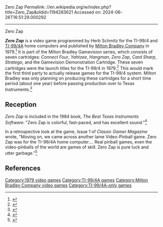 Zero Zap
Permalink: //en.wikipedia.org/w/index.php?title=Zero_Zap&oldid=1194283621
Accessed on: 2024-06-26T16:51:29.000292



------
Zero Zap
{{Short description|1981 video games}}
{{Orphan|date=October 2021}}
{{Infobox video game
| title = Zero Zap
| image = Zero_Zap_TI-99-4A_Cover_Art.jpg
| developer = [[Milton Bradley Company]]
| platforms = [[TI-99/4A]]
| released = 1979
| programmer = Herb Schmitz<ref name=giantlist/>
}}

'''''Zero Zap''''' is a video game programmed by Herb Schmitz for the TI-99/4 and [[TI-99/4A]] home computers and published by [[Milton Bradley Company]] in 1979.<ref>{{cite journal |title=The Games at Home |journal=Vidiot |date=1982 |volume=1 |issue=1 |page=36 |url=https://archive.org/details/Vidiot_Vol_1_No_1_1982-10_CREEM_Magazine_US/page/n33/mode/2up?q=Zero+Zap}}</ref> It is part of the Milton Bradley Gamevision series, which consists of seven cartridges: ''Connect Four'', ''Yahtzee'', ''Hangman'', ''Zero Zap'', ''Card Sharp'', ''Stratego'', and the Gamevision Demonstration Cartridge. These seven cartridges were the launch titles for the TI-99/4 in 1979.<ref>{{cite web |title=Zero Zap |url=https://www.videogamehouse.net/zerozapgv.html |website=Video Game House |access-date=October 26, 2021}}</ref> This would mark the first third party to actually release games for the TI-99/4 system. Milton Bradley was only planning on producing these cartridges for a short time period (about one year) before passing production over to Texas Instruments.<ref>{{cite web |title=TI-99/4 Home Computer Timeline |url=https://www.ti994.com/timeline/ |website=ti994.com |access-date=October 26, 2021}}</ref>

==Reception==
''Zero Zap'' is included in the 1984 book, ''The Best Texas Instruments Software'': "Zero Zap is colorful, fast-paced, and has excellent sound."<ref>{{cite book |last1=Starfire |first1=Brian |title=The Best Texas Instruments Software |date=1984 |publisher=Beekman House |isbn=0517424762 |page=145 |url=https://archive.org/details/tibook_the-best-texas-instruments-software/page/n145/mode/2up?q=Zero+Zap}}</ref>

In a retrospective look at the game, Issue 1 of ''Classic Gamer Magazine'' wrote,  "Moving on, we came across another lame Video-Pinball game. Zero Zap was for the TI-99/4A home computer.... Real pinball games, even the video-pinballs of the world are games of skill. Zero Zap is pure luck and utter garbage."<ref>{{cite journal |last1=Traut |first1=Frank |title=Frank's Video-Pinball Palace |journal=Classic Gamer Magazine |date=1999 |issue=1 |pages=38–39 |url=https://archive.org/details/classic-gamer-magazine-001/page/n37/mode/2up?q=Zero+Zap}}</ref>

== References ==
{{Reflist|refs=
<ref name=giantlist>{{cite web|title=The Giant List of Classic Game Programmers |url=https://dadgum.com/giantlist/ |last1=Hague |first1=James}}</ref>
}}

[[Category:1979 video games]]
[[Category:TI-99/4A games]]
[[Category:Milton Bradley Company video games]]
[[Category:TI-99/4A-only games]]